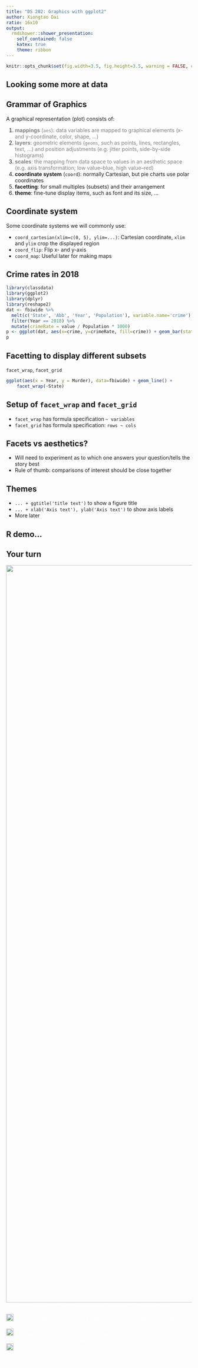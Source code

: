 ```yaml
---
title: "DS 202: Graphics with ggplot2"
author: Xiongtao Dai
ratio: 16x10
output:
  rmdshower::shower_presentation:
    self_contained: false
    katex: true
    theme: ribbon
---
```


```r
knitr::opts_chunk$set(fig.width=3.5, fig.height=3.5, warning = FALSE, cache=TRUE)
```

## Looking some more at data {.shout}



## Grammar of Graphics

A graphical representation (plot) consists of:

1. <span style="color:gray"> **mappings** (`aes`):  data variables are mapped to graphical elements (x- and y-coordinate, color, shape, ...)
2. <span style="color:gray"> **layers**:  geometric elements (`geoms`, such as points, lines, rectangles, text, ...) and position adjustments (e.g. jitter points, side-by-side histograms)
3. <span style="color:gray"> **scales**: the mapping from data space to values in an aesthetic space (e.g. axis transformation; low value--blue, high value--red)
4. **coordinate system** (`coord`): normally Cartesian, but pie charts use polar coordinates
5. **facetting**: for small multiples (subsets) and their arrangement
6. **theme**: fine-tune display items, such as font and its size, ...

## Coordinate system

Some coordinate systems we will commonly use:

- `coord_cartesian(xlim=c(0, 5), ylim=...)`: Cartesian coordinate, `xlim` and `ylim` crop the displayed region
- `coord_flip`: Flip x- and y-axis
- `coord_map`: Useful later for making maps

## Crime rates in 2018
```r
library(classdata)
library(ggplot2)
library(dplyr)
library(reshape2)
dat <- fbiwide %>% 
  melt(c('State', 'Abb', 'Year', 'Population'), variable.name='crime') %>% 
  filter(Year == 2018) %>% 
  mutate(crimeRate = value / Population * 1000)
p <- ggplot(dat, aes(x=crime, y=crimeRate, fill=crime)) + geom_bar(stat='identity') + facet_wrap(~State) + ylab('# of crimes per thousand') + theme(axis.text.x = element_text(angle = 70, hjust = 1))
p
```

## Facetting to display different subsets

`facet_wrap`, `facet_grid`

```r
ggplot(aes(x = Year, y = Murder), data=fbiwide) + geom_line() +
    facet_wrap(~State)
```

## Setup of `facet_wrap` and `facet_grid`

- `facet_wrap` has formula specification `~ variables` 
- `facet_grid` has formula specification: `rows ~ cols`
<!-- - multiple variables (in either specification) are included in form of a sum, i.e. `rowvar1 + rowvar2 ~ colvar1 + colvar2` -->
<!-- - no variable (in `facet_grid`) is written as `.`, i.e. `rowvar ~ .` are plots in a single column. -->


## Facets vs aesthetics?

- Will need to experiment as to which one answers your question/tells the story best
- Rule of thumb: comparisons of interest should be close together


## Themes
- `... + ggtitle('title text')` to show a figure title
- `... + xlab('Axis text'), ylab('Axis text')` to show axis labels
- More later

## R demo...

## Your turn {.white}
 <!-- (6 minutes) -->
<img class="cover" src="images/blue.jpeg" alt="" width=2000>
<span style="color:white"> Use the `fbiwide` data from the package `classdata` for this your turn. </span>

<span style="color:white"><img src="images/green.png" width=20> Plot the number of car thefts by year for each state (facet by state). What year had the most theft?</font><br/>
<span style="color:white"><img src="images/green.png" width=20> The numbers are dominated by the number of thefts in California, New York, and Texas. Use a log-scale for the y-axis. Does that help?</font><br/>
<span style="color:white"><img src="images/blue.png" width=20> Another approach to fix the domination by CA, TX and NY: Read up on the parameters in `facet_wrap` to find a way to give each panel its own scale. Comment on the difference in the results.</font>

